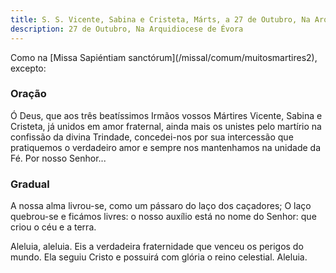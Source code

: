 ```yaml
---
title: S. S. Vicente, Sabina e Cristeta, Márts, a 27 de Outubro, Na Arquidiocese de Évora
description: 27 de Outubro, Na Arquidiocese de Évora
---
```


<aside>
  Como na [Missa Sapiéntiam sanctórum](/missal/comum/muitosmartires2), excepto:
</aside>

### Oração

Ó Deus, que aos três beatíssimos Irmãos vossos Mártires Vicente, Sabina e Cristeta, já unidos em amor fraternal, ainda mais os unistes pelo martírio na confissão da divina Trindade, concedei-nos por sua intercessão que pratiquemos o verdadeiro amor e sempre nos mantenhamos na unidade da Fé. Por nosso Senhor...

### Gradual

A nossa alma livrou-se, como um pássaro do laço dos caçadores; O laço quebrou-se e ficámos livres: o nosso auxílio está no nome do Senhor: que criou o céu e a terra.

Aleluia, aleluia. Eis a verdadeira fraternidade que venceu os perigos do mundo. Ela seguiu Cristo e possuirá com glória o reino celestial. Aleluia.
